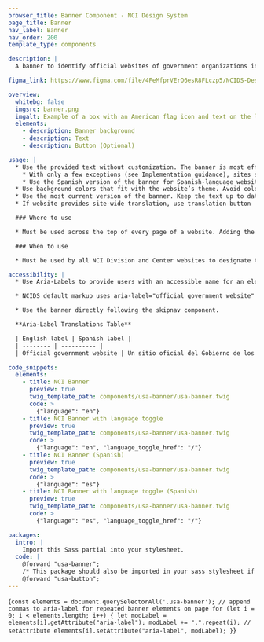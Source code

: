 ```yaml
---
browser_title: Banner Component - NCI Design System
page_title: Banner
nav_label: Banner
nav_order: 200
template_type: components

description: |
  A banner to identify official websites of government organizations in the United States. It allows users to know if a website is both official and secure. This component is required for all NCI informational websites and applications.

figma_link: https://www.figma.com/file/4FeMfprVErO6esR8FLczp5/NCIDS-Design-Kit?type=design&node-id=5280%3A39899&mode=design&t=lGwrxbWFW3JAwAet-1

overview:
  whitebg: false
  imgsrc: banner.png
  imgalt: Example of a box with an American flag icon and text on the left side, and a language toggle button on the right side.
  elements:
    - description: Banner background
    - description: Text
    - description: Button (Optional)

usage: |
  * Use the provided text without customization. The banner is most effective as an identifier when its message is consistent across government websites.
    * With only a few exceptions (see Implementation guidance), sites should use the TLD-appropriate text provided, unaltered.
    * Use the Spanish version of the banner for Spanish-language websites.
  * Use background colors that fit with the website’s theme. Avoid color combinations that draw excessive attention to the banner.
  * Use the most current version of the banner. Keep the text up to date.
  * If website provides site-wide translation, use translation button  with the NCI small button variant styling— only one button may be added.

  ### Where to use

  * Must be used across the top of every page of a website. Adding the banner to select websites can be confusing and/or misleading to users.

  ### When to use

  * Must be used by all NCI Division and Center websites to designate the website as an official U.S. government organizational website. Do not use a banner that is not provided by NCI.

accessibility: |
  * Use Aria-Labels to provide users with an accessible name for an element. If there is no visible name for the element, use aria-label to provide the user with a recognizable accessible name.

  * NCIDS default markup uses aria-label="official government website" to distinguish the banner header from the main header.

  * Use the banner directly following the skipnav component.

  **Aria-Label Translations Table**

  | English label | Spanish label |
  | -------- | ---------- |
  | Official government website | Un sitio oficial del Gobierno de los  Estados Unidos |

code_snippets:
  elements:
    - title: NCI Banner
      preview: true
      twig_template_path: components/usa-banner/usa-banner.twig
      code: >
        {"language": "en"}
    - title: NCI Banner with language toggle
      preview: true
      twig_template_path: components/usa-banner/usa-banner.twig
      code: >
        {"language": "en", "language_toggle_href": "/"}
    - title: NCI Banner (Spanish)
      preview: true
      twig_template_path: components/usa-banner/usa-banner.twig
      code: >
        {"language": "es"}
    - title: NCI Banner with language toggle (Spanish)
      preview: true
      twig_template_path: components/usa-banner/usa-banner.twig
      code: >
        {"language": "es", "language_toggle_href": "/"}

packages:
  intro: |
    Import this Sass partial into your stylesheet.
  code: |
    @forward "usa-banner";
    /* This package should also be imported in your sass stylesheet if not already as Banner with Language Toggle is dependent on it. */
    @forward "usa-button";
---
```


<NciDsJsInit path={props.pageContext.pagePath}>{`
const elements = document.querySelectorAll('.usa-banner');
// append commas to aria-label for repeated banner elements on page
for (let i = 0; i < elements.length; i++) {
    let modLabel = elements[i].getAttribute("aria-label");
    modLabel += ",".repeat(i);
    // setAttribute
    elements[i].setAttribute("aria-label", modLabel);
}
`}</NciDsJsInit>
